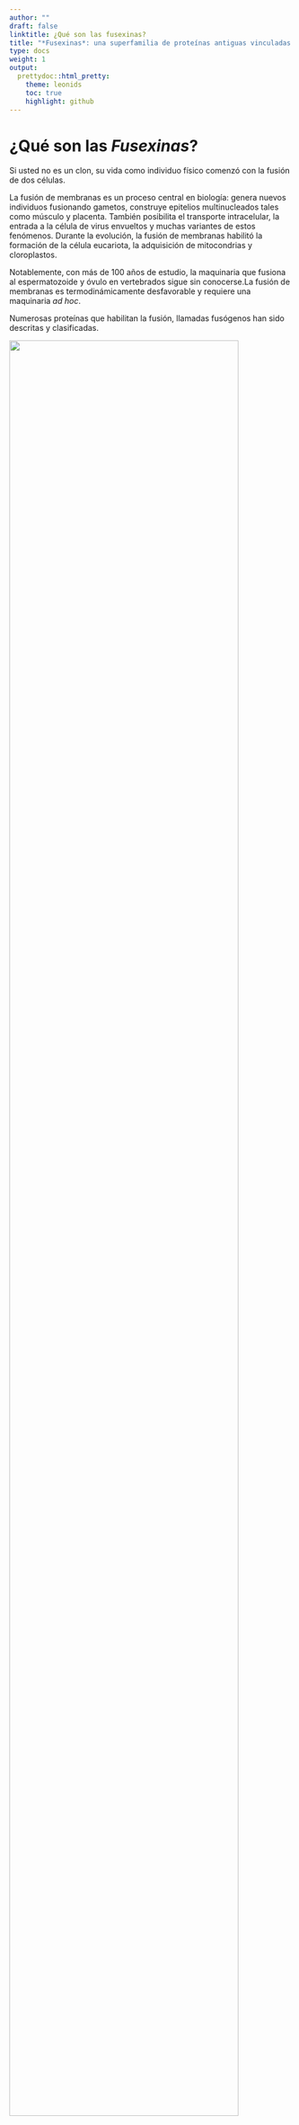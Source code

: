 ```yaml
---
author: ""
draft: false
linktitle: ¿Qué son las fusexinas?
title: "*Fusexinas*: una superfamilia de proteínas antiguas vinculadas al orígen de los eucariotas"
type: docs
weight: 1
output:
  prettydoc::html_pretty:
    theme: leonids
    toc: true
    highlight: github
---
```


# ¿Qué son las _Fusexinas_?

Si usted no es un clon, su vida como individuo físico comenzó con la fusión de dos células. 

La fusión de membranas es un proceso central en biología: genera nuevos individuos fusionando gametos, construye epitelios multinucleados tales como músculo y placenta. También posibilita el transporte intracelular, la entrada a la célula de virus envueltos y muchas variantes de estos fenómenos. Durante la evolución, la fusión de membranas habilitó la formación de la célula eucariota, la adquisición de mitocondrias y cloroplastos. 

Notablemente, con más de 100 años de estudio, la maquinaria que fusiona al espermatozoide y óvulo en vertebrados sigue sin conocerse.La fusión de
membranas es termodinámicamente desfavorable y requiere una maquinaria *ad hoc*.

Numerosas proteínas que habilitan la fusión, llamadas fusógenos han sido descritas y clasificadas. 

![](imgs/meet_fusexins_spa.png){width="90%"}

Hemos anteriormente predicho y validado experimentalmente un fusógeno eucariota responsable de la fusión de gametos.Encontramos que este fusógeno es homólogo a los fusógenos de clase II de virus envueltos revelando un antiguo intercambio entre virus y eucariotas, con importantes consecuencias para el  origen del sexo, punto de inflexión en la evolución de la complejidad celular. Nuestros
resultados hoy muestran que estos fusógenos existen en Arquea, enriqueciendo el
panorama. 

En este proyecto nos proponemos comprender estos intercambios en los albores de la vida celular, integrando minería de datos con herramientas de bioinformática estructural y genómica computacional. A un tiempo, describiremos la historia evolutiva de los fusógenos y las fuerzas que moldean la misma, e identificaremos nuevos candidatos a ser validados experimentalmente.
> Modificar la parte final

# Algunos trabajos de relevancia
- [***Arabidopsis* HAP2/GCS1 is a gamete fusion protein homologous to somatic and viral fusogens**](https://www.ncbi.nlm.nih.gov/pmc/articles/PMC5350521/pdf/JCB_201610093.pdf) 
- [The ancient gamete fusogen HAP2 is a eukaryotic class II fusion protein](https://www.cell.com/action/showPdf?pii=S0092-8674%2817%2930109-5)
- [Structure-function studies link class II virus fusogens with the ancestral gamete fusion protein HAP2](https://www.cell.com/action/showPdf?pii=S0960-9822%2817%2930084-2)
- [What came first, the virus or the egg?](https://www.cell.com/cell/pdf/S0092-8674(17)30190-3.pdf)
- [HAP2/GCS1: Mounting evidence of our true biological EVE?](https://journals.plos.org/plosbiology/article/file?id=10.1371/journal.pbio.3000007&type=printable)
- [**Discovery of archaeal fusexins homologous to eukaryotic HAP2/GCS1 gamete fusion proteins**](https://www.nature.com/articles/s41467-022-31564-1)

> **Nota**: los artículos marcados en negrita fueron publicados por nuestro grupo de investigación en colaboración con otros laboratorios de Argentina, Suiza, Suecia e Israel.


# _Fusexinas_ en la prensa
- [_A billion years before sex, ancient cells were equipped for it_](https://www.quantamagazine.org/ancient-cells-had-sex-fusion-proteins-long-before-sex-evolved-20220216/). Una nota de la revista ***Quanta magazine*** en la que...
- [_Si te gusta el sexo, tal vez tendrías que darles las gracias a las arqueas_](https://ladiaria.com.uy/ciencia/articulo/2022/7/si-te-gusta-el-sexo-tal-vez-tendrias-que-darles-las-gracias-a-las-arqueas/).
- [_Científicos del CONICET lideran estudio que arroja luz sobre el origen de la reproducción sexual_](https://www.conicet.gov.ar/cientificos-del-conicet-lideran-estudio-que-arroja-luz-sobre-el-origen-de-la-reproduccion-sexual/).
- [_A molecule from ancient bacteria-like cells may shed new light on sexual reproduction_](https://news.ki.se/a-molecule-from-ancient-bacteria-like-cells-may-shed-new-light-on-sexual-reproduction).
- [_Technion researchers and international colleagues hypothesize that the cellular mechanisms enabling the fusion of sperm cells and egg cells originated 3 billion years ago_](https://www.technion.ac.il/en/2022/07/primordial-sexual-reproduction/).

# ¿Te interesa el tema? ¡Colaborá con nosotros y sumate a estudiar a las _Fusexinas_!
...
